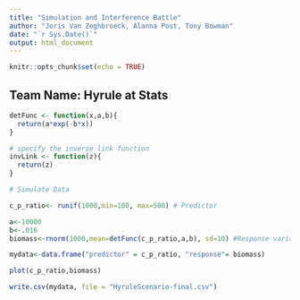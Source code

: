 ```yaml
---
title: "Simulation and Interference Battle"
author: "Joris Van Zeghbroeck, Alanna Post, Tony Bowman"
date: "`r Sys.Date()`"
output: html_document
---
```


```r
knitr::opts_chunk$set(echo = TRUE)
```

## Team Name: Hyrule at Stats

```r

detFunc <- function(x,a,b){
  return(a*exp(-b*x))
}

# specify the inverse link function
invLink <- function(z){
  return(z)
}

# Simulate Data

c_p_ratio<- runif(1000,min=100, max=500) # Predictor

a<-10000
b<-.016
biomass<-rnorm(1000,mean=detFunc(c_p_ratio,a,b), sd=10) #Response variabale

mydata<-data.frame("predictor" = c_p_ratio, "response"= biomass)

plot(c_p_ratio,biomass)

write.csv(mydata, file = "HyruleScenario-final.csv")

```

